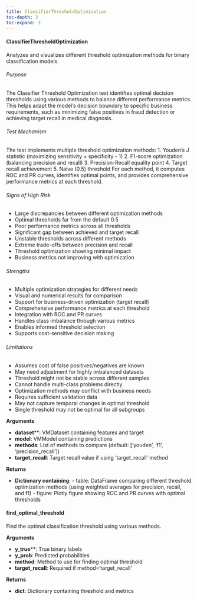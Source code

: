 ```yaml
---
title: ClassifierThresholdOptimization
toc-depth: 3
toc-expand: 3
---
```







#### ClassifierThresholdOptimization

Analyzes and visualizes different threshold optimization methods for binary classification models.

###### Purpose

The Classifier Threshold Optimization test identifies optimal decision thresholds using various
methods to balance different performance metrics. This helps adapt the model's decision boundary
to specific business requirements, such as minimizing false positives in fraud detection or
achieving target recall in medical diagnosis.

###### Test Mechanism

The test implements multiple threshold optimization methods:
1. Youden's J statistic (maximizing sensitivity + specificity - 1)
2. F1-score optimization (balancing precision and recall)
3. Precision-Recall equality point
4. Target recall achievement
5. Naive (0.5) threshold
For each method, it computes ROC and PR curves, identifies optimal points, and provides
comprehensive performance metrics at each threshold.

###### Signs of High Risk

- Large discrepancies between different optimization methods
- Optimal thresholds far from the default 0.5
- Poor performance metrics across all thresholds
- Significant gap between achieved and target recall
- Unstable thresholds across different methods
- Extreme trade-offs between precision and recall
- Threshold optimization showing minimal impact
- Business metrics not improving with optimization

###### Strengths

- Multiple optimization strategies for different needs
- Visual and numerical results for comparison
- Support for business-driven optimization (target recall)
- Comprehensive performance metrics at each threshold
- Integration with ROC and PR curves
- Handles class imbalance through various metrics
- Enables informed threshold selection
- Supports cost-sensitive decision making

###### Limitations

- Assumes cost of false positives/negatives are known
- May need adjustment for highly imbalanced datasets
- Threshold might not be stable across different samples
- Cannot handle multi-class problems directly
- Optimization methods may conflict with business needs
- Requires sufficient validation data
- May not capture temporal changes in optimal threshold
- Single threshold may not be optimal for all subgroups

**Arguments**

- **dataset****: VMDataset containing features and target
- **model**: VMModel containing predictions
- **methods**: List of methods to compare (default: ['youden', 'f1', 'precision_recall'])
- **target_recall**: Target recall value if using 'target_recall' method

**Returns**

- **Dictionary containing**: - table: DataFrame comparing different threshold optimization methods         (using weighted averages for precision, recall, and f1) - figure: Plotly figure showing ROC and PR curves with optimal thresholds




 
#### find_optimal_threshold

Find the optimal classification threshold using various methods.

**Arguments**

- **y_true****: True binary labels
- **y_prob**: Predicted probabilities
- **method**: Method to use for finding optimal threshold
- **target_recall**: Required if method='target_recall'

**Returns**

- **dict**: Dictionary containing threshold and metrics




 